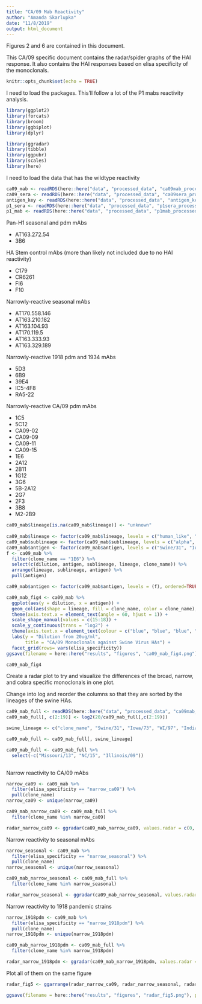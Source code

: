 ```yaml
---
title: "CA/09 Mab Reactivity"
author: "Amanda Skarlupka"
date: "11/8/2019"
output: html_document
---
```


Figures 2 and 6 are contained in this document. 

This CA/09 specific document contains the radar/spider graphs of the HAI response. It also contains the HAI responses based on elisa specificity of the monoclonals. 
```r
knitr::opts_chunk$set(echo = TRUE)
```

I need to load the packages. This'll follow a lot of the P1 mabs reactivity analysis. 

```r
library(ggplot2)
library(forcats)
library(broom)
library(ggbiplot)
library(dplyr)

library(ggradar)
library(tibble)
library(ggpubr)
library(scales)
library(here)
```

I need to load the data that has the wildtype reactivity

```r
ca09_mab <- readRDS(here::here("data", "processed_data", "ca09mab_processed_data.rds"))
ca09_sera <- readRDS(here::here("data", "processed_data", "ca09sera_processed_data.rds"))
antigen_key <- readRDS(here::here("data", "processed_data", "antigen_key.rds"))
p1_sera <- readRDS(here::here("data", "processed_data", "p1sera_processed_data.rds"))
p1_mab <- readRDS(here::here("data", "processed_data", "p1mab_processed_data.rds"))
```
Pan-H1 seasonal and pdm mAbs

* AT163.272.54
* 3B6

HA Stem control mAbs (more than likely not included due to no HAI reactivity)

* C179
* CR6261
* FI6
* F10

Narrowly-reactive seasonal mAbs

* AT170.558.146
* AT163.210.182
* AT163.104.93
* AT170.119.5
* AT163.333.93
* AT163.329.189

Narrowly-reactive 1918 pdm and 1934 mAbs

* 5D3
* 6B9
* 39E4
* IC5-4F8
* RA5-22

Narrowly-reactive CA/09 pdm mAbs

* 1C5
* 5C12
* CA09-02
* CA09-09
* CA09-11
* CA09-15
* 1E6
* 2A12
* 2B11
* 1G12
* 3G6
* 5B-2A12
* 2G7
* 2F3
* 3B8
* M2-2B9


```r
ca09_mab$lineage[is.na(ca09_mab$lineage)] <- "unknown"
  
ca09_mab$lineage <- factor(ca09_mab$lineage, levels = c("human_like", "unknown", "classical", "eurasian"))
ca09_mab$sublineage <- factor(ca09_mab$sublineage, levels = c("alpha", "beta", "gamma", "gamma_2", "npdm", "delta_1", "delta_2"))
ca09_mab$antigen <- factor(ca09_mab$antigen, levels = c("Swine/31", "Iowa/73", "WI/97", "Indiana/00", "NC/01", "Spain/2003", "Zhejiang/07", "Colorado/09", "Illinois/09", "Minnesota/09", "NC/09", "NC/34543/09", "NC/5043-1/09", "Utah/09", "Missouri/13", "Nebraska/13", "MN/15", "NC/15"), ordered = TRUE)
f <- ca09_mab %>%
  filter(clone_name == "1E6") %>%
  select(c(dilution, antigen, sublineage, lineage, clone_name)) %>%
  arrange(lineage, sublineage, antigen) %>%
  pull(antigen)

ca09_mab$antigen <- factor(ca09_mab$antigen, levels = (f), ordered=TRUE)

```

```r
ca09_mab_fig4 <- ca09_mab %>%
  ggplot(aes(y = dilution, x = antigen)) +
  geom_col(aes(shape = lineage, fill = clone_name, color = clone_name), position = "dodge") +
  theme(axis.text.x = element_text(angle = 60, hjust = 1)) +
  scale_shape_manual(values = c(15:18)) +
  scale_y_continuous(trans = "log2") +
  theme(axis.text.x = element_text(colour = c("blue", "blue", "blue", "blue", "grey", "red", "red", "red", "red", "red", "red", "red", "red", "red", "red", "red", "black", "black", "blue", "blue"))) +
  labs(y = "Dilution from 20ug/ml",
       title = "CA/09 Monoclonals against Swine Virus HAs") +
  facet_grid(rows= vars(elisa_specificity))
ggsave(filename = here::here("results", "figures", "ca09_mab_fig4.png"), plot = ca09_mab_fig4)

ca09_mab_fig4
```


Create a radar plot to try and visualize the differences of the broad, narrow, and cobra specific monoclonals in one plot. 

Change into log and reorder the columns so that they are sorted by the lineages of the swine HAs.
```r

ca09_mab_full <- readRDS(here::here("data", "processed_data", "ca09mab_full.rds"))
ca09_mab_full[, c(2:19)] <- log2(20/ca09_mab_full[,c(2:19)])

swine_lineage <- c("clone_name", "Swine/31", "Iowa/73", "WI/97", "Indiana/00", "NC/01", "Spain/2003", "Zhejiang/07", "Colorado/09", "Illinois/09", "Minnesota/09", "NC/09", "NC/34543/09", "NC/5043-1/09", "Utah/09", "Missouri/13", "Nebraska/13", "MN/15", "NC/15")

ca09_mab_full <- ca09_mab_full[, swine_lineage]

ca09_mab_full <- ca09_mab_full %>%
  select(-c("Missouri/13", "NC/15", "Illinois/09"))
  
```


Narrow reactivity to CA/09 mAbs
```r
narrow_ca09 <- ca09_mab %>%
  filter(elisa_specificity == "narrow_ca09") %>%
  pull(clone_name)
narrow_ca09 <- unique(narrow_ca09)

ca09_mab_narrow_ca09 <- ca09_mab_full %>%
  filter(clone_name %in% narrow_ca09)

radar_narrow_ca09 <- ggradar(ca09_mab_narrow_ca09, values.radar = c(0, 1, 2, 3, 4, 5, 6, 7, 8, 9, 10), grid.max = 10, group.point.size = 1, group.line.width = 0.5, legend.title = "Narrow reactivity to CA/09")
```

Narrow reactivity to seasonal mAbs
```r
narrow_seasonal <- ca09_mab %>%
  filter(elisa_specificity == "narrow_seasonal") %>%
  pull(clone_name)
narrow_seasonal <- unique(narrow_seasonal)

ca09_mab_narrow_seasonal <- ca09_mab_full %>%
  filter(clone_name %in% narrow_seasonal)

radar_narrow_seasonal <- ggradar(ca09_mab_narrow_seasonal, values.radar = c(0, 1, 2, 3, 4, 5, 6, 7, 8, 9, 10), grid.max = 10, group.point.size = 1, group.line.width = 0.5, legend.title = "Narrow reactivity to seasonal H1s")

```

Narrow reactivity to 1918 pandemic strains
```r
narrow_1918pdm <- ca09_mab %>%
  filter(elisa_specificity == "narrow_1918pdm") %>%
  pull(clone_name)
narrow_1918pdm <- unique(narrow_1918pdm)

ca09_mab_narrow_1918pdm <- ca09_mab_full %>%
  filter(clone_name %in% narrow_1918pdm)

radar_narrow_1918pdm <- ggradar(ca09_mab_narrow_1918pdm, values.radar = c(0, 1, 2, 3, 4, 5, 6, 7, 8, 9, 10), grid.max = 10, group.point.size = 1, group.line.width = 0.5, legend.title = c("Narrow reactivity to seasonal H1s"))

```

Plot all of them on the same figure
```r

radar_fig5 <- ggarrange(radar_narrow_ca09, radar_narrow_seasonal, radar_narrow_1918pdm, ncol=3, nrow = 1)

ggsave(filename = here::here("results", "figures", "radar_fig5.png"), plot = radar_fig5, width = 8, height = 4, dpi = 600, scale = 4)

```



